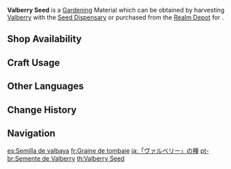 {{Item Infobox
|id           = 130008
|image        = Item Valberry Seed.png
|type         = Gardening Materials
|group        = Jade Field
|invCategory  = Seed Dispensary
|description  = A seed obtained from the [[Seed Dispensary]]. A quality seed full of life, just waiting to be planted in the fields of the Realm Within. After some time, it will grow into a [[Valberry]].
|source1      = Harvesting [[Valberry]] with the [[Seed Dispensary]]
|source2      = [[Serenitea Pot/Realm Depot|Realm Depot]]
}}
'''Valberry Seed''' is a [[Gardening]] Material which can be obtained by harvesting [[Valberry]] with the [[Seed Dispensary]] or purchased from the [[Realm Depot]] for {{Item|Realm Currency|30|x=5}}.

==Shop Availability==
{{Shop Availability|currency=Realm Currency}}

==Craft Usage==
{{Craft Usage}}

==Other Languages==
{{Other Languages
|en      = Valberry Seed
|zhs     = 「落落莓」的种子
|zhs_rm  = "Luòluòméi" de Zhǒngzi
|zht     = 「落落莓」的種子
|zht_rm  = "Luòluòméi" de Zhǒngzi
|ja      = 「ヴァルベリー」の種
|ja_rm   = "Varuberii" no Tane
|ko      = 「낙락베리」 씨앗
|ko_rm   = "Nakrak-beri" Ssiat
|es      = Semilla de valbaya
|fr      = Graine de tombaie
|ru      = Семена валяшки
|th      = Valberry Seed
|vi      = Hạt Giống Quả Dâu Đỏ
|de      = Valbeerensamen
|id      = Valberry Seed
|pt      = Semente de Valberry
|tr      = Valyemiş Tohumu
|it      = Seme di Baccaduta
}}

==Change History==
{{Change History|2.0}}

==Navigation==
{{Material Navbox|type=Gardening Materials}}

[[es:Semilla de valbaya]]
[[fr:Graine de tombaie]]
[[ja:「ヴァルベリー」の種]]
[[pt-br:Semente de Valberry]]
[[th:Valberry Seed]]